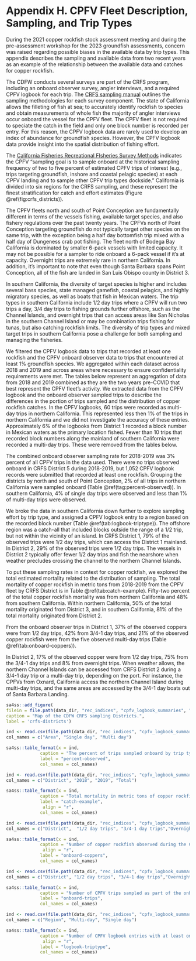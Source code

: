# Appendix H. CPFV Fleet Description, Sampling, and Trip Types  {#cpfv-samples}

During the 2021 copper rockfish stock assessment meeting and during the pre-assessment workshop for the 2023 groundfish assessments, concern was raised regarding possible biases in the available data by trip types. This appendix describes the sampling and available data from two recent years as an example of the relationship between the available data and catches for copper rockfish.

The CDFW conducts several surveys are part of the CRFS program, including an onboard observer survey, angler interviews, and a required CPFV logbook for each trip. The [CRFS sampling manual](https://nrm.dfg.ca.gov/FileHandler.ashx?DocumentID=62348&inline) outlines the sampling methodologies for each survey component.  The state of California allows the filleting of fish at sea; to accurately identify rockfish to species and obtain measurements of whole fish the majority of angler interviews occur onboard the vessel for the CPFV fleet.  The CPFV fleet is not required to speciate the catch in the field and only one block number is recorded per entry. For this reason, the CPFV logbook data are rarely used to develop an index of abundance for groundfish species. However, the CPFV logbook data provide insight into the spatial distribution of fishing effort.

The [California Fisheries Recreational FIsheries Survey Methods](https://nrm.dfg.ca.gov/FileHandler.ashx?DocumentID=36136&inline) indicates the CPFV "sampling goal is to sample onboard at the historical sampling frequency of two to five percent of estimated CPFV trips of interest (e.g., trips targeting groundfish, inshore and coastal pelagic species) at each CPFV landing and to sample other CPFV trip types dockside." California is divided into six regions for the CRFS sampling, and these represent the finest stratification for catch and effort estimates (Figure \@ref(fig:crfs_districts)).  

The CPFV fleets north and south of Point Conception are fundamentally different in terms of the vessels fishing, available target species, and also fishery regulations over the past twenty years. The CPFVs north of Point Conception targeting groundfish do not typically target other species on the same trip, with the exception being a half day bottomfish trip mixed with a half day of Dungeness crab pot fishing. The fleet north of Bodega Bay California is dominated by smaller 6-pack vessels with limited capacity.  It may not be possible for a sampler to ride onboard a 6-pack vessel if it's at capacity. Overnight trips are extremely rare in northern California. In addition, it's important to note that even though Santa Barbara spans Point Conception, all of the fish are landed in San Luis Obispo county in District 3. 

In southern California, the diversity of target species is higher and includes several bass species, state managed gamefish, coastal pelagics, and highly migratory species, as well as boats that fish in Mexican waters. The trip types in southern California include 1/2 day trips where a CPFV will run two trips a day, 3/4 day trips to fishing grounds further offshore, such as the Channel Islands, and overnight trips that can access areas like San Nicholas in the southern Channel Island or may be combination trips fishing for tunas, but also catching rockfish limits. The diversity of trip types and mixed target trips in southern California pose a challenge for both sampling and managing the fisheries.

We filtered the CPFV logbook data to trips that recorded at least one rockfish and the CPFV onboard observer data to trips that encountered at least 1% groundfish species. We aggregated within each dataset across 2018 and 2019 and across areas where necessary to ensure confidentiality requirements were met. The tables below represent an aggregation of data from 2018 and 2019 combined as they are the two years pre-COVID that best represent the CPFV fleet's activity. We extracted data from the CPFV logbook and the onboard observer sampled trips to describe the differences in the portion of trips sampled and the distribution of copper rockfish catches. In the CPFV logbooks, 60 trips were recorded as multi-day trips in northern California. This represented less then 1% of the trips in northern California and we did not investigate the accuracy of these entries. Approximately 6% of the logbooks from District 1 recorded a block number in Mexican waters as the primary location fished. Fewer than 10 trips that recorded block numbers along the mainland of southern California were recorded a multi-day trips.  These were removed from the tables below. 

The combined onboard observer sampling rate for 2018-2019 was 3% percent of all CPFV trips in the data used. There were no trips observed onboard in CRFS District 5 during 2018-2019, but 1,052 CPFV logbook records were submitted that recorded at least one rockfish. Grouping the districts by north and south of Point Conception, 2% of all trips in northern California were sampled onboard (Table \@ref(tag:percent-observed)). In southern California, 4% of single day trips were observed and less than 1% of multi-day trips were observed.

We broke the data in southern California down further to explore sampling effort by trip type, and assigned a CPFV logbook entry to a region based on the recorded block number (Table \@ref(tab:logbook-triptype)). The offshore region was a catch-all that included blocks outside the range of a 1/2 trip, but not within the vicinity of an island. In CRFS District 1, 79% of the observed trips were 1/2 day trips, which can access the District 1 mainland. In District 2, 29% of the observed trips were 1/2 day trips. The vessels in District 2 typically offer fewer 1/2 day trips and fish the nearshore when weather precludes crossing the channel to the northern Channel Islands.

To put these sampling rates in context for copper rockfish, we explored the total estimated mortality related to the distribution of sampling. The total mortality of copper rockfish in metric tons from 2018-2019 from the CPFV fleet by CRFS District is in Table \@ref(tab:catch-example). Fifty-two percent of the total copper rockfish mortality was from northern California and 48% from southern California.  Within northern California, 50% of the total mortality originated from District 3, and in southern California, 81% of the total mortality originated from District 2. 

From the onboard observer trips in District 1, 37% of the observed coppers were from 1/2 day trips, 42% from 3/4-1 day trips, and 21% of the observed copper rockfish were from the five observed multi-day trips (Table \@ref(tab:onboard-coppers)). 

In District 2, 17% of the observed copper were from 1/2 day trips, 75% from the 3/4-1 day trips and 8% from overnight trips.
When weather allows, the northern Channel Islands can be accessed from CRFS District 2 during a 3/4-1 day trip or a multi-day trip, depending on the port. For instance, the CPFVs from Oxnard, California access the northern Channel Island during multi-day trips, and the same areas are accessed by the 3/4-1 day boats out of Santa Barbara Landing. 


\newpage

```r
sa4ss::add_figure(
filein = file.path(data_dir, "rec_indices", "cpfv_logbook_summaries", "crfs_districts.png"), 
caption = "Map of the CDFW CRFS sampling Districts.",
label = 'crfs-districts')
```


```r
ind <- read.csv(file.path(data_dir, "rec_indices", "cpfv_logbook_summaries", "area_percent_observed.csv"))
col_names = c("Area", "Single day", "Multi day")

sa4ss::table_format(x = ind,
             caption = "The percent of trips sampled onboard by trip type and area for 2018 and 2019, using the number of trips observed and CPFV logbook trips described in the text.",
             label = "percent-observed",
             col_names = col_names)                         
```


\newpage 

```r
ind <- read.csv(file.path(data_dir, "rec_indices", "cpfv_logbook_summaries", "copp_catch_2018_2019.csv"))
col_names = c("District", "2018", "2019", "Total")

sa4ss::table_format(x = ind,
             caption = "Total mortality in metric tons of copper rockfish from 2018 and 2019 from the CPFV fleet by CRFS District.",
             label = "catch-example",
              align = "r",
             col_names = col_names)                         
```

\newpage

```r
ind <- read.csv(file.path(data_dir, "rec_indices", "cpfv_logbook_summaries", "fordoc_onboard_copper_summary.csv"))
col_names = c("District",  "1/2 day trips", "3/4-1 day trips","Overnight trips")

sa4ss::table_format(x = ind,
             caption = "Number of copper rockfish observed during the CPFV trips sampled onboard by district and trip type from 2018-2019.",
              align = "r",
             label = "onboard-coppers",
             col_names = col_names)                         
```

\newpage

```r
ind <- read.csv(file.path(data_dir, "rec_indices", "cpfv_logbook_summaries", "fordoc_Onboard_trip_duration_observed.csv"))
col_names = c("District", "1/2 day trips", "3/4-1 day trips","Overnight trips", "Percent of trips with copper", "Total number of copper observed")

sa4ss::table_format(x = ind,
             caption = "Number of CPFV trips sampled as part of the onboard observer sruvey during 2018-2019 by trip type and District. District 4 and 6 were combined to retain confidentiality.  No trips from District 5 were sampled.",
             label = "onboard-trips",
             col_names = col_names)                         
```

\newpage





```r
ind <- read.csv(file.path(data_dir, "rec_indices", "cpfv_logbook_summaries", "fordoc_logbook_by_triptype.csv"))
col_names = c("Region", "Multi-day", "Single day")

sa4ss::table_format(x = ind,
             caption = "Number of CPFV logbook entries with at least one rockfish, grouped by region fished and trip type from 2018-2019.",
              align = "r",
             label = "logbook-triptype",
             col_names = col_names)                         
```



